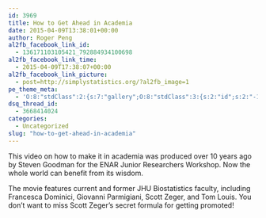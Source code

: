 ```yaml
---
id: 3969
title: How to Get Ahead in Academia
date: 2015-04-09T13:38:01+00:00
author: Roger Peng
al2fb_facebook_link_id:
  - 136171103105421_792884934100698
al2fb_facebook_link_time:
  - 2015-04-09T17:38:07+00:00
al2fb_facebook_link_picture:
  - post=http://simplystatistics.org/?al2fb_image=1
pe_theme_meta:
  - 'O:8:"stdClass":2:{s:7:"gallery";O:8:"stdClass":3:{s:2:"id";s:2:"-1";s:5:"width";s:0:"";s:6:"height";s:0:"";}s:5:"video";O:8:"stdClass":1:{s:2:"id";s:2:"-1";}}'
dsq_thread_id:
  - 3668414024
categories:
  - Uncategorized
slug: "how-to-get-ahead-in-academia"
---
```

This video on how to make it in academia was produced over 10 years ago by Steven Goodman for the ENAR Junior Researchers Workshop. Now the whole world can benefit from its wisdom.

The movie features current and former JHU Biostatistics faculty, including Francesca Dominici, Giovanni Parmigiani, Scott Zeger, and Tom Louis. You don't want to miss Scott Zeger's secret formula for getting promoted!
